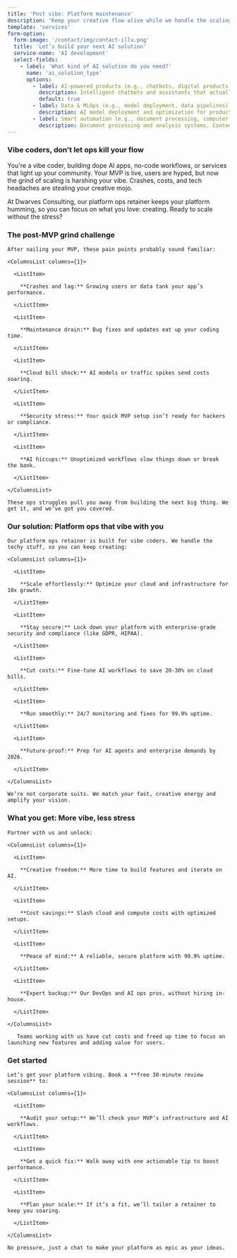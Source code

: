 ```yaml
---
title: 'Post vibe: Platform maintenance'
description: 'Keep your creative flow alive while we handle the scaling grind. Dwarves Consulting delivers platform ops and AI workflow optimization, so you can focus on shipping great products and growing your community.'
template: 'services'
form-option:
  form-image: '/contact/img/contact-illu.png'
  title: 'Let’s build your next AI solution'
  service-name: 'AI development'
  select-fields:
    - label: 'What kind of AI solution do you need?'
      name: 'ai_solution_type'
      options:
        - label: AI-powered products (e.g., chatbots, digital products)
          description: Intelligent chatbots and assistants that actually help users, AI-powered digital products that enhance user experiences, Custom AI platforms designed for specific industry needs, Agentic systems that can reason and take actions.
          default: true
        - label: Data & MLOps (e.g., model deployment, data pipelines)
          description: AI model deployment and optimization for production environments, Data pipelines that feed your AI systems reliably, MLOps and LLMOps for efficient model development and deployment, AI integration with existing systems and workflows.
        - label: Smart automation (e.g., document processing, computer vision)
          description: Document processing and analysis systems, Content generation and curation tools, Automated decision-making systems, Computer vision applications for real-world problems.
---
```


<Hero
  title="Post vibe: Platform maintenance"
  description="Keep your creative flow alive while we handle the scaling grind. Dwarves Consulting delivers platform ops and AI workflow optimization, so you can focus on shipping great products and growing your community."
  ctaText="Let's talk"
  ctaLink="contact"
/>

<Section>

### Vibe coders, don’t let ops kill your flow

<ParagraphBlock>
You're a vibe coder, building dope AI apps, no-code workflows, or services that light up your community. Your MVP is live, users are hyped, but now the grind of scaling is harshing your vibe. Crashes, costs, and tech headaches are stealing your creative mojo.

At Dwarves Consulting, our platform ops retainer keeps your platform humming, so you can focus on what you love: creating. Ready to scale without the stress?

</ParagraphBlock>
</Section>

<Section>

  ### The post-MVP grind challenge

  <ParagraphBlock>

    After nailing your MVP, these pain points probably sound familiar:

    <ColumnsList columns={1}>

      <ListItem>

        **Crashes and lag:** Growing users or data tank your app’s performance.

      </ListItem>

      <ListItem>

        **Maintenance drain:** Bug fixes and updates eat up your coding time.

      </ListItem>

      <ListItem>

        **Cloud bill shock:** AI models or traffic spikes send costs soaring.

      </ListItem>

      <ListItem>

        **Security stress:** Your quick MVP setup isn’t ready for hackers or compliance.

      </ListItem>

      <ListItem>

        **AI hiccups:** Unoptimized workflows slow things down or break the bank.

      </ListItem>

    </ColumnsList>

    These ops struggles pull you away from building the next big thing. We get it, and we’ve got you covered.

  </ParagraphBlock>

</Section>

<Section>

  ### Our solution: Platform ops that vibe with you

  <ParagraphBlock>

    Our platform ops retainer is built for vibe coders. We handle the techy stuff, so you can keep creating:

    <ColumnsList columns={1}>

      <ListItem>

        **Scale effortlessly:** Optimize your cloud and infrastructure for 10x growth.

      </ListItem>

      <ListItem>

        **Stay secure:** Lock down your platform with enterprise-grade security and compliance (like GDPR, HIPAA).

      </ListItem>

      <ListItem>

        **Cut costs:** Fine-tune AI workflows to save 20-30% on cloud bills.

      </ListItem>

      <ListItem>

        **Run smoothly:** 24/7 monitoring and fixes for 99.9% uptime.

      </ListItem>

      <ListItem>

        **Future-proof:** Prep for AI agents and enterprise demands by 2026.

      </ListItem>

    </ColumnsList>

    We’re not corporate suits. We match your fast, creative energy and amplify your vision.

  </ParagraphBlock>

</Section>

<Section>

  ### What you get: More vibe, less stress

  <ParagraphBlock>

    Partner with us and unlock:

    <ColumnsList columns={1}>

      <ListItem>

        **Creative freedom:** More time to build features and iterate on AI.

      </ListItem>

      <ListItem>

        **Cost savings:** Slash cloud and compute costs with optimized setups.

      </ListItem>

      <ListItem>

        **Peace of mind:** A reliable, secure platform with 99.9% uptime.

      </ListItem>

      <ListItem>

        **Expert backup:** Our DevOps and AI ops pros, without hiring in-house.

      </ListItem>

    </ColumnsList>
 
       Teams working with us have cut costs and freed up time to focus on launching new features and adding value for users.
  
  </ParagraphBlock>

</Section>

<Section>

  ### Get started

  <ParagraphBlock>

    Let’s get your platform vibing. Book a **free 30-minute review session** to:

    <ColumnsList columns={1}>

      <ListItem>

        **Audit your setup:** We’ll check your MVP’s infrastructure and AI workflows.

      </ListItem>

      <ListItem>

        **Get a quick fix:** Walk away with one actionable tip to boost performance.

      </ListItem>

      <ListItem>

        **Plan your scale:** If it’s a fit, we’ll tailor a retainer to keep you soaring.

      </ListItem>

    </ColumnsList>

    No pressure, just a chat to make your platform as epic as your ideas.

  </ParagraphBlock>

</Section>

